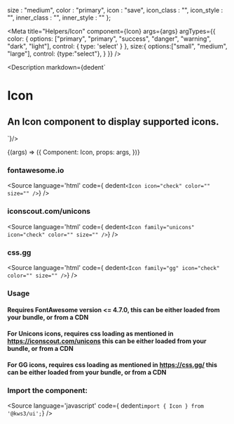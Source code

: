 
  size : "medium",
  color : "primary",
  icon : "save",
  icon_class : "",
  icon_style : "",
  inner_class : "",
  inner_style : ""
};

<Meta
  title="Helpers/Icon"
  component={Icon}
  args={args}
  argTypes={{
    color: {
      options: ["primary", "primary", "success", "danger", "warning", "dark", "light"],
      control: { type: 'select' }
    },
    size:{
      options:["small", "medium", "large"],
      control: {type:"select"},
    }
  }}
/>

<Description markdown={dedent`
# Icon
## An Icon component to display supported icons.
`}/>

<Canvas>
  <Story
  name="Icon"
  args={args}
  >
  {(args) => ({
    Component: Icon,
    props: args,
  })}
  </Story>
</Canvas>

<ArgsTable story="Icon" />

### fontawesome.io
<Source
  language='html'
  code={ dedent`<Icon icon="check" color="" size="" />`}
/>

### iconscout.com/unicons
<Source
  language='html'
  code={ dedent`<Icon family="unicons" icon="check" color="" size="" />`}
/>

### css.gg
<Source
  language='html'
  code={ dedent`<Icon family="gg" icon="check" color="" size="" />`}
/>

### Usage
#### Requires FontAwesome version <= 4.7.0, this can be either loaded from your bundle, or from a CDN
#### For Unicons icons, requires css loading as mentioned in https://iconscout.com/unicons this can be either loaded from your bundle, or from a CDN
#### For GG icons, requires css loading as mentioned in https://css.gg/ this can be either loaded from your bundle, or from a CDN

### Import the component:
<Source
  language='javascript'
  code={ dedent`import { Icon } from '@kws3/ui';`}
/>